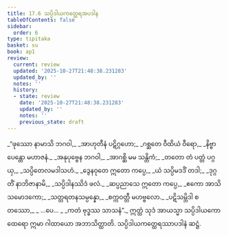 ```yaml
---
title: 17.6 သပ္ပိဒါယကတ္ထေရအပဒါန
tableOfContents: false
sidebar:
  order: 6
type: tipitaka
basket: su
book: ap1
review:
  current: review
  updated: '2025-10-27T21:48:38.231283'
  updated_by: ''
  notes: ''
  history:
  - state: review
    date: '2025-10-27T21:48:38.231283'
    updated_by: ''
    notes: ''
    previous_state: draft
---
```



<ReviewStatus review={frontmatter.review} showDetails={true} />

<HypothesisAnnotation frontmatter={frontmatter} />

<DynamicBreadcrumb />

<Division number="28" book="ap1" e="ch" v="20" p="204">

<Paragraph number="2470" type="verses" book="ap1">
_“ဖုဿော နာမာသိ ဘဂဝါ,_  
_အာဟုတီနံ ပဋိဂ္ဂဟော;_  
_ဂစ္ဆတေ ဝီထိယံ ဝီရော,_  
_နိဗ္ဗာပေန္တော မဟာဇနံ._  

</Paragraph>

</Division>
<Division number="29" book="ap1" e="ch" v="20" p="204">

<Paragraph number="2471" type="verses" book="ap1">
_အနုပုဗ္ဗေန ဘဂဝါ,_  
_အာဂစ္ဆိ မမ သန္တိကံ;_  
_တတော တံ ပတ္တံ ပဂ္ဂယှ,_  
_သပ္ပိတေလမဒါသဟံ._  

</Paragraph>

</Division>
<Division number="30" book="ap1" e="ch" v="20" p="204">

<Paragraph number="2472" type="verses" book="ap1">
_ဒွေနဝုတေ ဣတော ကပ္ပေ,_  
_ယံ သပ္ပိမဒဒိံ တဒါ;_  
_ဒုဂ္ဂတိံ နာဘိဇာနာမိ,_  
_သပ္ပိဒါနဿိဒံ ဖလံ._  

</Paragraph>

</Division>
<Division number="31" book="ap1" e="ch" v="20" p="204">

<Paragraph number="2473" type="verses" book="ap1">
_ဆပ္ပညာသေ ဣတော ကပ္ပေ,_  
_ဧကော အာသိ သမောဒကော;_  
_သတ္တရတနသမ္ပန္နော,_  
_စက္ကဝတ္တီ မဟဗ္ဗလော._  

</Paragraph>

</Division>
<Division number="32" book="ap1" e="ch" v="20" p="204">

<Paragraph number="2474" type="verses" book="ap1">
_ပဋိသမ္ဘိဒါ စတဿော,_  
_ …ပေ… _  
_ကတံ ဗုဒ္ဓဿ သာသနံ”._  

</Paragraph>

<Paragraph number="2475" book="ap1">
ဣတ္ထံ သုဒံ အာယသ္မာ သပ္ပိဒါယကော ထေရော ဣမာ ဂါထာယော အဘာသိတ္ထာတိ.

</Paragraph>
</Division>

<Paragraph number="2476" type="center" book="ap1">
သပ္ပိဒါယကတ္ထေရဿာပဒါနံ ဆဋ္ဌံ.
</Paragraph>